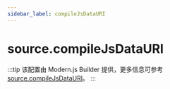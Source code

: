 ```yaml
---
sidebar_label: compileJsDataURI
---
```


# source.compileJsDataURI

:::tip
该配置由 Modern.js Builder 提供，更多信息可参考 [source.compileJsDataURI](https://modernjs.dev/builder/api/config-source.html#source-compilejsdatauri)。
:::


<Main />
